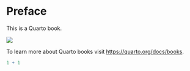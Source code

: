 # Preface {.unnumbered}

This is a Quarto book.

![](_book/images/chick.jpeg)

To learn more about Quarto books visit <https://quarto.org/docs/books>.

```r
1 + 1
```
